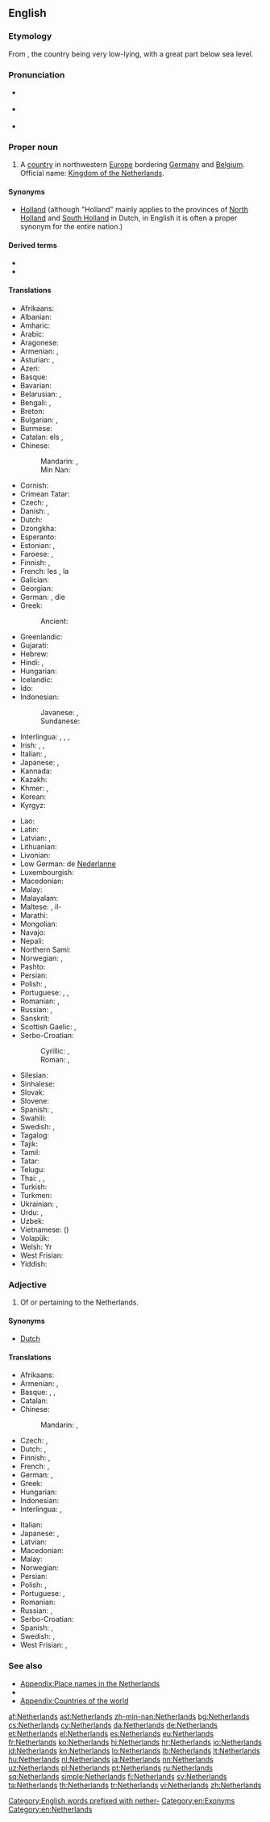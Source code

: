 ==English==

{{wikipedia}}

===Etymology===
From {{compound|nether|land|t1=lower|alt2=lands}}, the country being very low-lying, with a great part below sea level.

===Pronunciation===
* {{a|UK}} {{IPA|/ˈnɛ.ðə.ləndz/}}
* {{a|UK}} {{IPA|/ˈnɛ.ðɚ.ləndz/}}
* {{audio|en-us-Netherlands.ogg|Audio (US)|lang=en}}

===Proper noun===
{{en-proper noun|head=the Netherlands}}

# A [[country]] in northwestern [[Europe]] bordering [[Germany]] and [[Belgium]]. Official name: [[Kingdom of the Netherlands]].

====Synonyms====
* [[Holland]] (although "Holland" mainly applies to the provinces of [[w:North Holland|North Holland]] and [[w:South Holland|South Holland]] in Dutch, in English it is often a proper synonym for the entire nation.)

====Derived terms====
* {{l|en|Netherlander}}
* {{l|en|Netherlandish}}

====Translations====
{{trans-top|country in northwestern Europe}}
* Afrikaans: {{t+|af|Nederland}}
* Albanian: {{t+|sq|Holanda}}
* Amharic: {{t|am|ሆላንድ|sc=Ethi}}
* Arabic: {{t|ar|هولندا|f|tr=hulánda}}
* Aragonese: {{t|an|Países Baxos|m-p}}
* Armenian: {{t|hy|Նիդերլանդներ|p|tr=Niderlandner}}, {{t|hy|Հոլանդիա|tr=Holandia}}
* Asturian: {{t+|ast|Países Baxos|m-p}}, {{t+|ast|Holanda|f}}
* Azeri: {{t+|az|Niderland}}
* Basque: {{t+|eu|Herbehereak}}
* Bavarian: {{t|bar|Niedalånde}}
* Belarusian: {{t|be|Нідэрланды|m-p|tr=Niderlándy}}, {{t|be|Галандыя|f|tr=Halándyja}}
* Bengali: {{t|bn|নেদারল্যান্ডস|tr=nedarlyanḑôs}}, {{t|bn|হল্যান্|tr=hôlyanḑ|sc=Beng}}
* Breton: {{t|br|Izelvroioù}}
* Bulgarian: {{t+|bg|Холандия|f|tr=Holándija}}, {{t|bg|Нидерландия|f|tr=Niderlándija|sc=Cyrl}}
* Burmese: {{t|my|နယ်သာလန်နိုင်ငံ|sc=Mymr|tr=nèthalan naingngan}}
* Catalan: els {{t+|ca|Països Baixos|m-p}}, {{t|ca|Holanda|f}}
* Chinese:
*: Mandarin: {{t|cmn|荷蘭|sc=Hani}}, {{t+|cmn|荷兰|tr=Hélán|sc=Hani}}
*: Min Nan: {{t|nan|Kē-tē-kok}}
* Cornish: {{t|kw|Iseldiryow}}
* Crimean Tatar: {{t|crh|Felemenk}}
* Czech: {{t+|cs|Nizozemsko|n}}, {{t+|cs|Holandsko|n}}
* Danish: {{t+|da|Holland}}, {{t+|da|Nederlandene}}
* Dutch: {{t+|nl|Nederland}}
* Dzongkha: {{t|dz|ནེ་དར་ལེནཌསི་|sc=Tibt|tr=ne dar lenddsi}}
* Esperanto: {{t+|eo|Nederlando}}
* Estonian: {{t+|et|Madalmaad}}, {{t+|et|Holland}}
* Faroese: {{t|fo|Niðurlond|n-p}}, {{t|fo|Háland|n}}
* Finnish: {{t+|fi|Alankomaat|p}}, {{t+|fi|Hollanti}}
* French: les {{t+|fr|Pays-Bas|m-p}}, la {{t+|fr|Hollande|f}}
* Galician: {{t+|gl|Países Baixos|m-p}}
* Georgian: {{t|ka|ნიდერლანდი|tr=niderlandi|sc=Geor}}
* German: {{t+|de|Holland|n}}, die {{t+|de|Niederlande|n-p}}
* Greek: {{t+|el|Ολλανδία|f}}
*: Ancient: {{t|grc|Βαταυΐα|f|tr=batauía|sc=polytonic}}
* Greenlandic: {{t|kl|Pukkitsormiut}}
* Gujarati: {{t|gu|નેધરલેંડ|sc=Gujr|tr=nedharaleṇḍ}}
* Hebrew: {{t+|he|הולנד|tr=holand}}
* Hindi: {{t+|hi|नीदरलैण्ड|tr=nīdarlaiṇḍ}}, {{t|hi|हॉलैंड|tr=holaiṇḍ|sc=Deva}}
* Hungarian: {{t+|hu|Hollandia}}
* Icelandic: {{t+|is|Holland|n}}
* Ido: {{t+|io|Nederlando}}
* Indonesian: {{t+|id|Belanda}}
*: Javanese: {{t+|jv|Walanda}}, {{t|jv|Londo}}
*: Sundanese: {{t|su|Walanda}}
* Interlingua: {{t|ia|Hollanda}}, {{t|ia|Paises Basse}}, {{t|ia|Nederlandia}}, {{t|ia|Nederland}}
* Irish: {{t|ga|Ollainn|f|alt=An Ollainn}}, {{t|ga|Ísiltír|f|alt=An Ísiltír}}, {{t|ga|Ríocht na hÍsiltíre|f}}
* Italian: {{t+|it|Paesi Bassi|m-p}}, {{t+|it|Olanda|f}}
* Japanese: {{t+|ja|オランダ|tr=Oranda}}, {{qualifier|rare}} {{t|ja|蘭国|tr=らんこく, Rankoku|sc=Jpan}}
* Kannada: {{t+|kn|ನೆದರ್‍ಲ್ಯಾಂಡ್ಸ್|sc=Knda|tr=nedar‍lyāṇḍs}}
* Kazakh: {{t|kk|Нидерланд|tr=Niderland|sc=Cyrl}}
* Khmer: {{t|km|ហូឡង់|tr=hoolɑng|sc=Khmr}}, {{t|km|ណេដឺរឡន់ថ៍|sc=Khmr|tr=nedəɨlɑn}}
* Korean: {{t+|ko|네덜란드|tr=Nedeollandeu|sc=Hang}}
* Kyrgyz: {{t|ky|Нидерланддар|tr=Niderlanddar|sc=Cyrl}}
{{trans-mid}}
* Lao: {{t+|lo|ໂຮນລັງ|tr=hōn-lang|sc=Laoo}}
* Latin: {{t|la|Nederlandia|f}}
* Latvian: {{t+|lv|Nīderlande|f}}, {{t|lv|Holande|f}}
* Lithuanian: {{t+|lt|Nyderlandai}}
* Livonian: {{t|liv|Holand}}
* Low German: de [[Nederlanne]]
* Luxembourgish: {{t+|lb|Holland|n}}
* Macedonian: {{t+|mk|Холандија|f|tr=Holándija}}
* Malay: {{t|ms|Belanda}}
* Malayalam: {{t|ml|നെതർലന്റ്സ്|sc=Mlym|tr=netarlanṟs}}
* Maltese: {{t|mt|Olanda|f|alt=l-Olanda}}, il-{{t|mt|Pajjiżi Baxxi}}
* Marathi: {{t|mr|नेदरलँड्स|sc=Deva|tr=nedarlam̐ḍs}}
* Mongolian: {{t|mn|Нидерланд|tr=Niderland|sc=Cyrl}}
* Navajo: {{t|nv|Kéyah Wóyahgo Siʼánígíí}}
* Nepali: {{t|ne|नेदरल्याण्ड्स|sc=Deva|tr=nedarlyāṇḍs}}
* Northern Sami: {{t|se|Vuolleeatnamat}}
* Norwegian: {{t+|no|Nederland}}, {{t|no|Holland}}
* Pashto: {{t|ps|هالنډ|sc=ps-Arab}}
* Persian: {{t+|fa|هلند|tr=Holand}}
* Polish: {{t+|pl|Holandia|f}}, {{t+|pl|Niderlandy|p}} {{qualifier|rare}}
* Portuguese: {{t+|pt|Holanda|f}}, {{t+|pt|Países Baixos|m-p}}, {{t|pt|Neerlândia|f}}
* Romanian: {{t+|ro|Olanda|f}}, {{t+|ro|Țările de Jos}}
* Russian: {{t+|ru|Нидерланды|m-p|tr=Niderlándy}}, {{t+|ru|Голландия|f|tr=Gollándija}}
* Sanskrit: {{t|sa|नेदरलैंड्स|sc=Deva|tr=nedaralaiṇḍsa}}
* Scottish Gaelic: {{t|gd|An Olaind|f}}, {{t|gd|An Talamh Ìseal|m}}
* Serbo-Croatian:
*: Cyrillic: {{t|sh|Ни̏зозе̄мска̄|f}}, {{t|sh|Хола̀ндија|f}}
*: Roman: {{t|sh|Nȉzozēmskā|f}}, {{t|sh|Holàndija|f}}
* Silesian: {{t|szl|Ńiderlandy|p}}
* Sinhalese: {{t|si|නෙදර්ලන්තය|sc=Sinh}}
* Slovak: {{t|sk|Holandsko|n}}
* Slovene: {{t|sl|Nizozémska|f}}
* Spanish: {{t+|es|Países Bajos|m-p}}, {{t+|es|Holanda|f}}
* Swahili: {{t+|sw|Uholanzi}}
* Swedish: {{t+|sv|Nederländerna|n-p}}, {{t+|sv|Holland|n}}
* Tagalog: {{t|tl|Olanda}}
* Tajik: {{t|tg|Нидерланд|tr=Niderland|sc=Cyrl}}
* Tamil: {{t+|ta|நெதர்லாந்து|tr=netarlāntu|sc=Taml}}
* Tatar: {{t|tt|Нидерландлар|tr=Niderlandlar|sc=Cyrl}}
* Telugu: {{t|te|నెదర్లాండ్|tr=nedarlāṇḍ|sc=Telu}}
* Thai: {{t+|th|เนเธอร์แลนด์|tr=nayterlaen}}, {{t+|th|ฮอลแลนด์|tr=honlaen}}, {{t+|th|ฮอลันดา|tr=horlandaa}}
* Turkish: {{t+|tr|Hollanda}}
* Turkmen: {{t|tk|Niderlandlar}}
* Ukrainian: {{t+|uk|Нідерланди|m-p|tr=Niderlándy}}, {{t|uk|Голландія|f|tr=Hollándija}}
* Urdu: {{t|ur|نیدرلینڈ|tr=nīdarlaiṇḍ|sc=ur-Arab}}, {{t|ur|ہالینڈ|tr=holaiṇḍ|sc=ur-Arab}}
* Uzbek: {{t+|uz|Niderlandlar}}
* Vietnamese: {{t|vi|Hà Lan}} ({{t|vi|荷蘭}})
* Volapük: {{t+|vo|Nedän}}
* Welsh: Yr {{t+|cy|Iseldiroedd}}
* West Frisian: {{t+|fy|Nederlân}}
* Yiddish: {{t|yi|האלאנד|sc=Hebr|tr=holand}}
{{trans-bottom}}

===Adjective===
{{en-adj|-}}

# Of or pertaining to the Netherlands.

====Synonyms====
* [[Dutch]]

====Translations====
{{trans-top|pertaining to the Netherlands}}
* Afrikaans: {{t+|af|Nederlands}}
* Armenian: {{t|hy|նիդերլանդական|tr=niderlandakan}}, {{t|hy|հոլանդական|tr=holandakan}}
* Basque: {{t|eu|herbeheretar}}, {{t|eu|nederlandar}}, {{t|eu|holandar}}
* Catalan: {{t+|ca|holandès}}
* Chinese:
*: Mandarin: {{t|cmn|荷蘭|alt=荷蘭的|sc=Hani}}, {{t+|cmn|荷兰|alt=荷兰的|tr=Hélán de|sc=Hani}}
* Czech: {{t+|cs|nizozemský}}, {{t+|cs|holandský}}
* Dutch: {{t+|nl|Nederlands}}, {{t+|nl|Hollands}}
* Finnish: {{t+|fi|hollantilainen}}, {{t|fi|alankomaalainen}}
* French: {{t+|fr|néerlandais}}, {{t+|fr|hollandais}}
* German: {{t|de|niederlandisch}}, {{t+|de|holländisch}}
* Greek: {{t+|el|ολλανδικός|tr=ollandikós}}
* Hungarian: {{t+|hu|holland}}
* Indonesian: {{t+|id|Belanda}}
* Interlingua: {{t|ia|hollandese}}, {{t|ia|nederlandese}}
{{trans-mid}}
* Italian: {{t+|it|olandese}}
* Japanese: {{t+|ja|オランダ|tr=Oranda}}, {{t+|ja|ネーデルランド|tr=Nēderurando}}
* Latvian: {{t|lv|Nīderlandes}}
* Macedonian: {{t|mk|холандски|tr=hòlandski}}
* Malay: {{t|ms|Belanda}}
* Norwegian: {{t+|no|nederlandsk}}
* Persian: {{t+|fa|هلندی|tr=holandi}}
* Polish: {{t+|pl|holenderski}}, {{t+|pl|niderlandzki}}
* Portuguese: {{t+|pt|holandês}}, {{t+|pt|neerlandês}}
* Romanian: {{t+|ro|olandez|m}}
* Russian: {{t+|ru|нидерландский|tr=niderlándskij}}, {{t+|ru|голландский|tr=gollándskij|sc=Cyrl}}
* Serbo-Croatian: {{t|sh|nȉzozēmskī}}
* Spanish: {{t+|es|holandés}}, {{t+|es|neerlandés}}
* Swedish: {{t+|sv|nederländsk}}, {{t+|sv|holländsk}}
* West Frisian: {{t+|fy|Nederlânsk}}, {{t+|fy|Hollânsk}}
{{trans-bottom}}

===See also===
* [[Appendix:Place names in the Netherlands]]
* {{list:countries of Europe/en}}
* [[Appendix:Countries of the world]]

[[Category:English words prefixed with nether-]]
[[Category:en:Exonyms]]
[[Category:en:Netherlands]]

[[af:Netherlands]]
[[ast:Netherlands]]
[[zh-min-nan:Netherlands]]
[[bg:Netherlands]]
[[cs:Netherlands]]
[[cy:Netherlands]]
[[da:Netherlands]]
[[de:Netherlands]]
[[et:Netherlands]]
[[el:Netherlands]]
[[es:Netherlands]]
[[eu:Netherlands]]
[[fr:Netherlands]]
[[ko:Netherlands]]
[[hi:Netherlands]]
[[hr:Netherlands]]
[[io:Netherlands]]
[[id:Netherlands]]
[[kn:Netherlands]]
[[lo:Netherlands]]
[[lb:Netherlands]]
[[lt:Netherlands]]
[[hu:Netherlands]]
[[nl:Netherlands]]
[[ja:Netherlands]]
[[nn:Netherlands]]
[[uz:Netherlands]]
[[pl:Netherlands]]
[[pt:Netherlands]]
[[ru:Netherlands]]
[[sq:Netherlands]]
[[simple:Netherlands]]
[[fi:Netherlands]]
[[sv:Netherlands]]
[[ta:Netherlands]]
[[th:Netherlands]]
[[tr:Netherlands]]
[[vi:Netherlands]]
[[zh:Netherlands]]